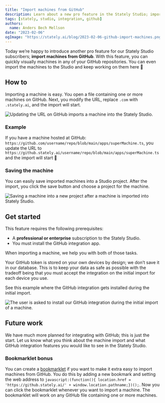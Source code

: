 ```yaml
---
title: "Import machines from GitHub"
description: Learn about a new pro feature in the Stately Studio; importing machines from GitHub.
tags: [stately, studio, integration, github]
authors:
  name: Anders Bech Mellson
date: "2023-02-06"
ogImage: "https://stately.ai/blog/2023-02-06-github-import-machines.png"
---
```


Today we’re happy to introduce another pro feature for our Stately Studio subscribers; **import machines from GitHub**. With this feature, you can quickly visually machines in any of your GitHub repositories. You can even import the machines to the Studio and keep working on them here 🎉

<!--truncate-->

## How to

Importing a machine is easy. You open a file containing one or more machines on GitHub. Next, you modify the URL, replace `.com` with `.stately.ai`, and the import will start.

![Updating the URL on GitHub imports a machine into the Stately Studio.](github-import-machine.gif)

### Example

If you have a machine hosted at GitHub: `https://github.com/username/repo/blob/main/apps/superMachine.ts`, you update the URL to `https://github.stately.ai/username/repo/blob/main/apps/superMachine.ts` and the import will start 🚀

### Saving the machine

You can easily save imported machines into a Studio project. After the import, you click the save button and choose a project for the machine.

![Saving a machine into a new project after a machine is imported into Stately Studio.](github-save-machine.gif)

## Get started

This feature requires the following prerequisites:

- A **professional or enterprise** subscription to the Stately Studio.
- You must install the GitHub integration app.

When importing a machine, we help you with both of those tasks.

Your GitHub token is stored on your own devices by design; we don’t save it in our database. This is to keep your data as safe as possible with the tradeoff being that you must accept the integration on the initial import for each device you use.

See this example where the GitHub integration gets installed during the initial import.

![The user is asked to install our GitHub integration during the initial import of a machine.](github-save-machine.gif)

## Future work

We have much more planned for integrating with GitHub; this is just the start. Let us know what you think about the machine import and what GitHub integration features you would like to see in the Stately Studio.

### Bookmarklet bonus

You can create a [bookmarklet](https://en.wikipedia.org/wiki/Bookmarklet) if you want to make it extra easy to import machines from GitHub. You do this by adding a new bookmark and setting the web address to `javascript:(function(){ location.href = 'https://github.stately.ai/' + window.location.pathname;})();`. Now you can click the bookmarklet whenever you want to import a machine. The bookmarklet will work on any GitHub file containing one or more machines.
